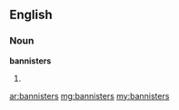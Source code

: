 ==English==

===Noun===
'''bannisters'''

# {{plural of|[[bannister]]}}

[[ar:bannisters]]
[[mg:bannisters]]
[[my:bannisters]]